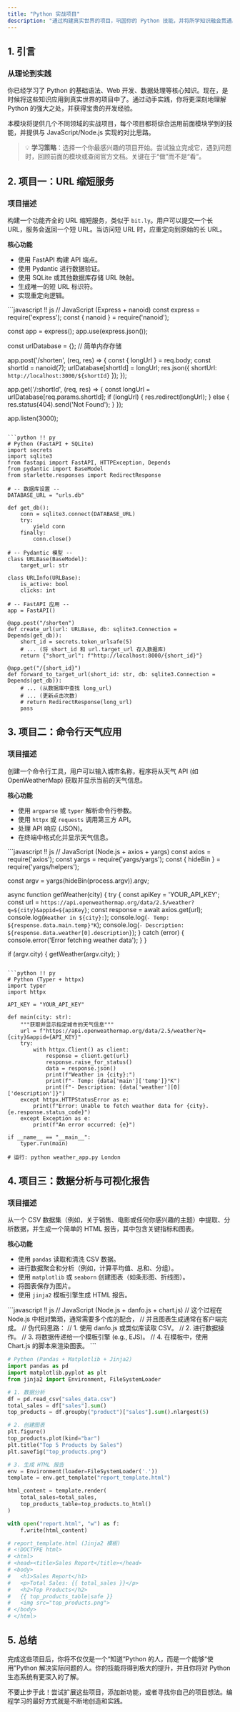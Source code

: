 ```yaml
---
title: "Python 实战项目"
description: "通过构建真实世界的项目，巩固你的 Python 技能，并将所学知识融会贯通。"
---
```


## 1. 引言

### 从理论到实践

你已经学习了 Python 的基础语法、Web 开发、数据处理等核心知识。现在，是时候将这些知识应用到真实世界的项目中了。通过动手实践，你将更深刻地理解 Python 的强大之处，并获得宝贵的开发经验。

本模块将提供几个不同领域的实战项目，每个项目都将综合运用前面模块学到的技能，并提供与 JavaScript/Node.js 实现的对比思路。

> 💡 **学习策略**：选择一个你最感兴趣的项目开始。尝试独立完成它，遇到问题时，回顾前面的模块或查阅官方文档。关键在于“做”而不是“看”。

## 2. 项目一：URL 缩短服务

### 项目描述

构建一个功能齐全的 URL 缩短服务，类似于 `bit.ly`。用户可以提交一个长 URL，服务会返回一个短 URL。当访问短 URL 时，应重定向到原始的长 URL。

**核心功能**

*   使用 FastAPI 构建 API 端点。
*   使用 Pydantic 进行数据验证。
*   使用 SQLite 或其他数据库存储 URL 映射。
*   生成唯一的短 URL 标识符。
*   实现重定向逻辑。

<PythonEditor title="URL 缩短服务：FastAPI 实现思路" compare={true} canRun={false} height={900}>
```javascript !! js
// JavaScript (Express + nanoid)
const express = require('express');
const { nanoid } = require('nanoid');

const app = express();
app.use(express.json());

const urlDatabase = {}; // 简单内存存储

app.post('/shorten', (req, res) => {
  const { longUrl } = req.body;
  const shortId = nanoid(7);
  urlDatabase[shortId] = longUrl;
  res.json({ shortUrl: `http://localhost:3000/${shortId}` });
});

app.get('/:shortId', (req, res) => {
  const longUrl = urlDatabase[req.params.shortId];
  if (longUrl) {
    res.redirect(longUrl);
  } else {
    res.status(404).send('Not Found');
  }
});

app.listen(3000);
```

```python !! py
# Python (FastAPI + SQLite)
import secrets
import sqlite3
from fastapi import FastAPI, HTTPException, Depends
from pydantic import BaseModel
from starlette.responses import RedirectResponse

# -- 数据库设置 --
DATABASE_URL = "urls.db"

def get_db():
    conn = sqlite3.connect(DATABASE_URL)
    try:
        yield conn
    finally:
        conn.close()

# -- Pydantic 模型 --
class URLBase(BaseModel):
    target_url: str

class URLInfo(URLBase):
    is_active: bool
    clicks: int

# -- FastAPI 应用 --
app = FastAPI()

@app.post("/shorten")
def create_url(url: URLBase, db: sqlite3.Connection = Depends(get_db)):
    short_id = secrets.token_urlsafe(5)
    # ... (将 short_id 和 url.target_url 存入数据库)
    return {"short_url": f"http://localhost:8000/{short_id}"}

@app.get("/{short_id}")
def forward_to_target_url(short_id: str, db: sqlite3.Connection = Depends(get_db)):
    # ... (从数据库中查找 long_url)
    # ... (更新点击次数)
    # return RedirectResponse(long_url)
    pass
```
</PythonEditor>

## 3. 项目二：命令行天气应用

### 项目描述

创建一个命令行工具，用户可以输入城市名称，程序将从天气 API (如 OpenWeatherMap) 获取并显示当前的天气信息。

**核心功能**

*   使用 `argparse` 或 `typer` 解析命令行参数。
*   使用 `httpx` 或 `requests` 调用第三方 API。
*   处理 API 响应 (JSON)。
*   在终端中格式化并显示天气信息。

<PythonEditor title="命令行天气应用：Python 实现思路" compare={true} canRun={false} height={900}>
```javascript !! js
// JavaScript (Node.js + axios + yargs)
const axios = require('axios');
const yargs = require('yargs/yargs');
const { hideBin } = require('yargs/helpers');

const argv = yargs(hideBin(process.argv)).argv;

async function getWeather(city) {
  try {
    const apiKey = 'YOUR_API_KEY';
    const url = `https://api.openweathermap.org/data/2.5/weather?q=${city}&appid=${apiKey}`;
    const response = await axios.get(url);
    console.log(`Weather in ${city}:`);
    console.log(`- Temp: ${response.data.main.temp}°K`);
    console.log(`- Description: ${response.data.weather[0].description}`);
  } catch (error) {
    console.error('Error fetching weather data');
  }
}

if (argv.city) {
  getWeather(argv.city);
}
```

```python !! py
# Python (Typer + httpx)
import typer
import httpx

API_KEY = "YOUR_API_KEY"

def main(city: str):
    """获取并显示指定城市的天气信息"""
    url = f"https://api.openweathermap.org/data/2.5/weather?q={city}&appid={API_KEY}"
    try:
        with httpx.Client() as client:
            response = client.get(url)
            response.raise_for_status()
            data = response.json()
            print(f"Weather in {city}:")
            print(f"- Temp: {data['main']['temp']}°K")
            print(f"- Description: {data['weather'][0]['description']}")
    except httpx.HTTPStatusError as e:
        print(f"Error: Unable to fetch weather data for {city}. {e.response.status_code}")
    except Exception as e:
        print(f"An error occurred: {e}")

if __name__ == "__main__":
    typer.run(main)

# 运行: python weather_app.py London
```
</PythonEditor>

## 4. 项目三：数据分析与可视化报告

### 项目描述

从一个 CSV 数据集（例如，关于销售、电影或任何你感兴趣的主题）中提取、分析数据，并生成一个简单的 HTML 报告，其中包含关键指标和图表。

**核心功能**

*   使用 `pandas` 读取和清洗 CSV 数据。
*   进行数据聚合和分析（例如，计算平均值、总和、分组）。
*   使用 `matplotlib` 或 `seaborn` 创建图表（如条形图、折线图）。
*   将图表保存为图片。
*   使用 `jinja2` 模板引擎生成 HTML 报告。

<PythonEditor title="数据分析报告：Python 实现思路" compare={true} canRun={false} height={900}>
```javascript !! js
// JavaScript (Node.js + danfo.js + chart.js)
// 这个过程在 Node.js 中相对繁琐，通常需要多个库的配合，
// 并且图表生成通常在客户端完成。
// 伪代码思路：
// 1. 使用 danfo.js 或类似库读取 CSV。
// 2. 进行数据操作。
// 3. 将数据传递给一个模板引擎 (e.g., EJS)。
// 4. 在模板中，使用 Chart.js 的脚本来渲染图表。
```

```python !! py
# Python (Pandas + Matplotlib + Jinja2)
import pandas as pd
import matplotlib.pyplot as plt
from jinja2 import Environment, FileSystemLoader

# 1. 数据分析
df = pd.read_csv("sales_data.csv")
total_sales = df["sales"].sum()
top_products = df.groupby("product")["sales"].sum().nlargest(5)

# 2. 创建图表
plt.figure()
top_products.plot(kind="bar")
plt.title("Top 5 Products by Sales")
plt.savefig("top_products.png")

# 3. 生成 HTML 报告
env = Environment(loader=FileSystemLoader('.'))
template = env.get_template("report_template.html")

html_content = template.render(
    total_sales=total_sales,
    top_products_table=top_products.to_html()
)

with open("report.html", "w") as f:
    f.write(html_content)

# report_template.html (Jinja2 模板)
# <!DOCTYPE html>
# <html>
# <head><title>Sales Report</title></head>
# <body>
#   <h1>Sales Report</h1>
#   <p>Total Sales: {{ total_sales }}</p>
#   <h2>Top Products</h2>
#   {{ top_products_table|safe }}
#   <img src="top_products.png">
# </body>
# </html>
```
</PythonEditor>

## 5. 总结

完成这些项目后，你将不仅仅是一个“知道”Python 的人，而是一个能够“使用”Python 解决实际问题的人。你的技能将得到极大的提升，并且你将对 Python 生态系统有更深入的了解。

不要止步于此！尝试扩展这些项目，添加新功能，或者寻找你自己的项目想法。编程学习的最好方式就是不断地创造和实践。
